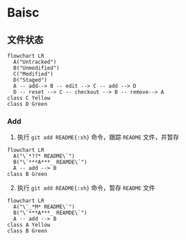 # Baisc
## 文件状态
```mermaid
flowchart LR
  A("Untracked")
  B("Unmodified")
  C("Modified")
  D("Staged")
  A -- add--> B -- edit --> C -- add --> D
  D -- reset --> C -- checkout --> B -- remove--> A
class C Yellow
class D Green
```
### Add
1. 执行 `git add README{:sh}` 命令，跟踪 `README` 文件，并暂存
```mermaid
flowchart LR
  A("\`*??* README\`")
  B("\`***A***_ REAMDE\`")
  A -- add --> B
class B Green
```
2. 执行 `git add README{:sh}` 命令，暂存 `README` 文件
```mermaid
flowchart LR
  A("\`_*M* README\`")
  B("\`***A***_ REAMDE\`")
  A -- add --> B
class A Yellow
class B Green
```